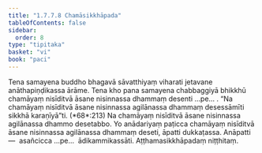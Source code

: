 ```yaml
---
title: "1.7.7.8 Chamāsikkhāpada"
tableOfContents: false
sidebar:
  order: 8
type: "tipitaka"
basket: "vi"
book: "paci"
---
```



<DynamicBreadcrumb />

<Division number="645" book="paci" e="ch" v="2" p="267">

<Paragraph number="2040" book="paci">
Tena samayena buddho bhagavā sāvatthiyaṃ viharati jetavane anāthapiṇḍikassa ārāme. Tena kho pana samayena chabbaggiyā bhikkhū chamāyaṃ nisīditvā āsane nisinnassa dhammaṃ desenti …pe… .
</Paragraph>

<Paragraph number="2041" book="paci">
<Emphasis>“Na chamāyaṃ nisīditvā āsane nisinnassa agilānassa dhammaṃ desessāmīti sikkhā karaṇīyā”</Emphasis>ti. (*68*:<Emphasis>213</Emphasis>)
</Paragraph>

<Paragraph number="2042" book="paci">
Na chamāyaṃ nisīditvā āsane nisinnassa agilānassa dhammo desetabbo. Yo anādariyaṃ paṭicca chamāyaṃ nisīditvā āsane nisinnassa agilānassa dhammaṃ deseti, āpatti dukkaṭassa.
</Paragraph>

<Paragraph number="2043" book="paci">
Anāpatti—  asañcicca …pe…  ādikammikassāti.

</Paragraph>
</Division>

<Paragraph number="2044" type="center" book="paci">
Aṭṭhamasikkhāpadaṃ niṭṭhitaṃ.
</Paragraph>